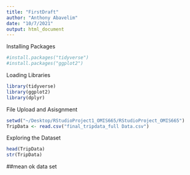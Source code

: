 ```yaml
---
title: "FirstDraft"
author: "Anthony Abavelim"
date: "10/7/2021"
output: html_document
---
```


Installing Packages
```r
#install.packages("tidyverse")
#install.packages("ggplot2")
```

Loading Libraries
```r
library(tidyverse)
library(ggplot2)
library(dplyr)

```

File Upload and Asisgnment
```r
setwd("~/Desktop/RStudioProject1_OMIS665/RStudioProject_OMIS665")
TripData <- read.csv("final_tripdata_full Data.csv")
```
 
 Exploring the Dataset
```r
head(TripData)
str(TripData)
```

##mean ok data set
